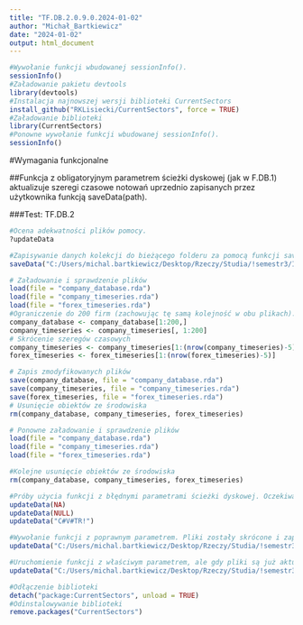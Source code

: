 ---
title: "TF.DB.2.0.9.0.2024-01-02"
author: "Michał_Bartkiewicz"
date: "2024-01-02"
output: html_document
---

```{r}
#Wywołanie funkcji wbudowanej sessionInfo().
sessionInfo()
#Załadowanie pakietu devtools
library(devtools)
#Instalacja najnowszej wersji biblioteki CurrentSectors
install_github("RKLisiecki/CurrentSectors", force = TRUE)
#Załadowanie biblioteki 
library(CurrentSectors)
#Ponowne wywołanie funkcji wbudowanej sessionInfo().
sessionInfo()
```

#Wymagania funkcjonalne 

##Funkcja z obligatoryjnym parametrem ścieżki dyskowej (jak w F.DB.1) aktualizuje szeregi czasowe notowań uprzednio zapisanych przez użytkownika funkcją saveData(path).

###Test: TF.DB.2

```{r}
#Ocena adekwatności plików pomocy.
?updateData
```

```{r}
#Zapisywanie danych kolekcji do bieżącego folderu za pomocą funkcji saveData.
saveData("C:/Users/michal.bartkiewicz/Desktop/Rzeczy/Studia/!semestr3/Inżynieria oprogramowania/CurrentSectors-master/tests/saveData/")
```

```{r}
# Załadowanie i sprawdzenie plików
load(file = "company_database.rda")
load(file = "company_timeseries.rda")
load(file = "forex_timeseries.rda")
#Ograniczenie do 200 firm (zachowując tę samą kolejność w obu plikach).
company_database <- company_database[1:200,]
company_timeseries <- company_timeseries[, 1:200]
# Skrócenie szeregów czasowych
company_timeseries <- company_timeseries[1:(nrow(company_timeseries)-5)]
forex_timeseries <- forex_timeseries[1:(nrow(forex_timeseries)-5)]
```

```{r}
# Zapis zmodyfikowanych plików
save(company_database, file = "company_database.rda")
save(company_timeseries, file = "company_timeseries.rda")
save(forex_timeseries, file = "forex_timeseries.rda")
# Usunięcie obiektów ze środowiska
rm(company_database, company_timeseries, forex_timeseries)
```

```{r}
# Ponowne załadowanie i sprawdzenie plików
load(file = "company_database.rda")
load(file = "company_timeseries.rda")
load(file = "forex_timeseries.rda")
```

```{r}
#Kolejne usunięcie obiektów ze środowiska
rm(company_database, company_timeseries, forex_timeseries)
```

```{r}
#Próby użycia funkcji z błędnymi parametrami ścieżki dyskowej. Oczekiwany komunikat: "User data update unsuccesful."
updateData(NA)
updateData(NULL)
updateData("C#V#TR!")
```

```{r}
#Wywołanie funkcji z poprawnym parametrem. Pliki zostały skrócone i zapisane w katalogu bieżącym. Ścieżka dostępu jest przechowywana w zmiennej path. Oczekiwany wynik: komunikaty informacyjne oraz zaktualizowane dane w zapisanych plikach.
updateData("C:/Users/michal.bartkiewicz/Desktop/Rzeczy/Studia/!semestr3/Inżynieria oprogramowania/CurrentSectors-master/tests/saveData/")
```

```{r}
#Uruchomienie funkcji z właściwym parametrem, ale gdy pliki są już aktualne. Oczekiwany wynik to brak aktualizacji i odpowiedni komunikat informacyjny.
updateData("C:/Users/michal.bartkiewicz/Desktop/Rzeczy/Studia/!semestr3/Inżynieria oprogramowania/CurrentSectors-master/tests/saveData/")
```

```{r}
#Odłączenie biblioteki
detach("package:CurrentSectors", unload = TRUE)
#Odinstalowywanie biblioteki
remove.packages("CurrentSectors")
```
